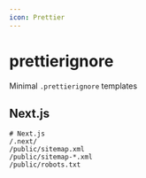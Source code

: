```yaml
---
icon: Prettier
---
```


# prettierignore

Minimal `.prettierignore` templates

## Next.js

```gitignore
# Next.js
/.next/
/public/sitemap.xml
/public/sitemap-*.xml
/public/robots.txt
```
